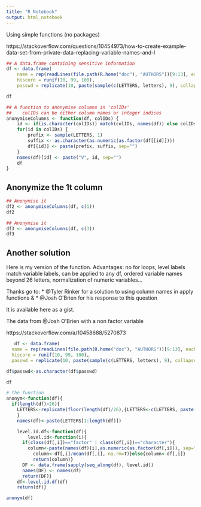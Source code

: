 ```yaml
---
title: "R Notebook"
output: html_notebook
---
```


Using simple functions (no packages)

https://stackoverflow.com/questions/10454973/how-to-create-example-data-set-from-private-data-replacing-variable-names-and-l


```r
## A data.frame containing sensitive information
df <- data.frame(
    name = rep(readLines(file.path(R.home("doc"), "AUTHORS"))[9:13], each=2),
    hiscore = runif(10, 99, 100),
    passwd = replicate(10, paste(sample(c(LETTERS, letters), 9), collapse="")))

df
```

```r
## A function to anonymise columns in 'colIDs' 
##    colIDs can be either column names or integer indices
anonymiseColumns <- function(df, colIDs) {
    id <- if(is.character(colIDs)) match(colIDs, names(df)) else colIDs
    for(id in colIDs) {
        prefix <- sample(LETTERS, 1)
        suffix <- as.character(as.numeric(as.factor(df[[id]])))
        df[[id]] <- paste(prefix, suffix, sep="")
    }
    names(df)[id] <- paste("V", id, sep="")
    df
}
```


## Anonymize the 1t column

```r
## Anonymise it
df2 <- anonymiseColumns(df, c(1))
df2
```

```r
## Anonymise it
df3 <- anonymiseColumns(df, c(3))
df3
```





## Another solution
Here is my version of the function. Advantages: no for loops, level labels match variable labels, can be applied to any df, ordered variable names beyond 26 letters, normalization of numeric variables...

Thanks go to:
*  @Tyler Rinker for a solution to using column names in apply functions &
*  @Josh O'Brien for his response to this question

It is available here as a gist.

The data from @Josh O'Brien with a non factor variable

https://stackoverflow.com/a/10458688/5270873


```r
   df <- data.frame(
  name = rep(readLines(file.path(R.home("doc"), "AUTHORS"))[9:13], each=2),
  hiscore = runif(10, 99, 100),
  passwd = replicate(10, paste(sample(c(LETTERS, letters), 9), collapse="")))

df$passwd<-as.character(df$passwd)

df
```

```r
# the function
anonym<-function(df){
  if(length(df)>26){
    LETTERS<-replicate(floor(length(df)/26),{LETTERS<-c(LETTERS, paste(LETTERS, LETTERS, sep=""))})
    }
    names(df)<-paste(LETTERS[1:length(df)])

    level.id.df<-function(df){
        level.id<-function(i){
      if(class(df[,i])=="factor" | class(df[,i])=="character"){
        column<-paste(names(df)[i],as.numeric(as.factor(df[,i])), sep=".")}else if(is.numeric(df[,i])){
          column<-df[,i]/mean(df[,i], na.rm=T)}else{column<-df[,i]}
          return(column)}
      DF <- data.frame(sapply(seq_along(df), level.id))
      names(DF) <- names(df)
      return(DF)}
    df<-level.id.df(df)
    return(df)}

anonym(df)
```

